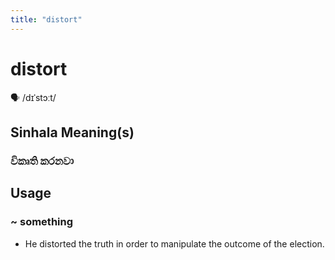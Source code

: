 ```yaml
---
title: "distort"
---
```


# distort

🗣️ /dɪˈstɔːt/

## Sinhala Meaning(s)

### විකෘති කරනවා

## Usage

### ~ something

- He distorted the truth in order to manipulate the outcome of the election.

